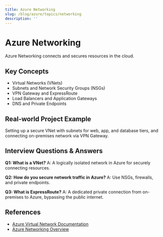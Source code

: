 ```yaml
---
title: Azure Networking
slug: /blog/azure/topics/networking
description: ''
---
```

# Azure Networking

Azure Networking connects and secures resources in the cloud.

## Key Concepts
- Virtual Networks (VNets)
- Subnets and Network Security Groups (NSGs)
- VPN Gateway and ExpressRoute
- Load Balancers and Application Gateways
- DNS and Private Endpoints

## Real-world Project Example
Setting up a secure VNet with subnets for web, app, and database tiers, and connecting on-premises network via VPN Gateway.

## Interview Questions & Answers
**Q1: What is a VNet?**
A: A logically isolated network in Azure for securely connecting resources.

**Q2: How do you secure network traffic in Azure?**
A: Use NSGs, firewalls, and private endpoints.

**Q3: What is ExpressRoute?**
A: A dedicated private connection from on-premises to Azure, bypassing the public internet.

## References
- [Azure Virtual Network Documentation](https://learn.microsoft.com/en-us/azure/virtual-network/)
- [Azure Networking Overview](https://learn.microsoft.com/en-us/azure/networking/)
